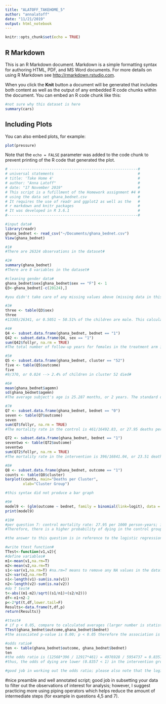 ```yaml
---
title: "ALATOFF_TAKEHOME_5"
author: "annalatoff"
date: "11/21/2019"
output: html_notebook
---
```


```r
knitr::opts_chunk$set(echo = TRUE)
```

## R Markdown

This is an R Markdown document. Markdown is a simple formatting syntax for authoring HTML, PDF, and MS Word documents. For more details on using R Markdown see <http://rmarkdown.rstudio.com>.

When you click the **Knit** button a document will be generated that includes both content as well as the output of any embedded R code chunks within the document. You can embed an R code chunk like this:

```r
#not sure why this dataset is here
summary(cars)
```

## Including Plots

You can also embed plots, for example:

```r
plot(pressure)
```

Note that the `echo = FALSE` parameter was added to the code chunk to prevent printing of the R code that generated the plot.
```r
# ----------------------------------------------------------#
# universal statements                                      #
# title: 'Take Home 4'                                      #
# author: "Anna Latoff"                                     #
# date: "17 November 2019"                                  #
# This script is a fufillment of the Homework assignment #4 #
# using the data set ghana_bednet.csv                       #
# It requires the use of readr and ggplot2 as well as the   # 
# r markdown and knitr packages                             #
# It was developed in R 3.6.1                               #
#-----------------------------------------------------------#

#input data#
library(readr)
ghana_bednet <- read_csv("~/Documents/ghana_bednet.csv")
View(ghana_bednet)

#1#
#There are 26324 observations in the dataset#

#2#
summary(ghana_bednet)
#There are 8 variables in the dataset#

#cleaning gender data#
ghana_bednet$sex[ghana_bednet$sex == "F"] <- 1
Q3<-ghana_bednet[-c(20124),]

#you didn't take care of any missing values above (missing data in this dataset is denoted as .), I suggest using the describe command so you get a good overview of your dataset for questions 1,2 and 3. Doing calculations by hand (as in question 3) are subject to introducing human error.

#3#
three <- table(Q3$sex)
three
#13305/26341, or 0.5051 ~ 50.51% of the children are male. This calculation excludes the na datapoint.#

#4#
Q4 <- subset.data.frame(ghana_bednet, bednet == "1")
Q42 <- subset.data.frame(Q4, sex == "1")
sum(Q42$follyr, na.rm = TRUE)
#The total number of follow-up years for females in the treatment arm is 8395.184 years#

#5#
Q5 <- subset.data.frame(ghana_bednet, cluster == "52")
five <- table(Q5$outcome)
five
#9/370, or 0.024 --> 2.4% of children in cluster 52 died#

#6#
mean(ghana_bednet$agemn)
sd(ghana_bednet$agemn)
#The average subject's age is 25.287 months, or 2 years. The standard deviation of the subject's age is 18.02 months.#

#7#
Q7 <- subset.data.frame(ghana_bednet, bednet == "0")
seven <- table(Q7$outcome)
seven
sum(Q7$follyr, na.rm = TRUE)
#The mortality rate in the control is 461/16492.83, or 27.95 deaths per 1000 person-years#

Q72 <- subset.data.frame(ghana_bednet, bednet == "1")
seventwo <- table(Q72$outcome)
seventwo
sum(Q72$follyr, na.rm = TRUE)
#The mortality rate in the intervention is 396/16841.04, or 23.51 deaths per 1000 person-years#

#8#
Q8 <- subset.data.frame(ghana_bednet, outcome == "1")
counts <- table(Q8$cluster)
barplot(counts, main="Deaths per Cluster",
        xlab="Cluster Group")

#this syntax did not produce a bar graph

#9#
model9 <- (glm(outcome ~ bednet, family = binomial(link=logit), data = ghana_bednet))
print(model9)

#10#
#per question 7: control mortality rate: 27.95 per 1000 person-years; intervention mortality rate: 23.51 per 1000 person-years#
#Therefore, there is a higher probability of dying in the control group compared to the treatment arm#

#the answer to this question is in reference to the logistic regression you ran in question 9 where you interpreting the coefficient of the bednet variable (-0.1794) which shows a reduced probability of dying in the intervention group (with bednets) when compared to the non-intervention group (no bednets). T-test would not be appropriate to run as we are not comparing means of death rather the probability of death between the two groups.

#write ttest function#
TTest<-function(v1,v2){
#define variables#
m1<-mean(v1,na.rm=T) 
m2<-mean(v2,na.rm=T) 
s1<-var(v1,na.rm=T) #na.rm=T means to remove any NA values in the dataframe
s2<-var(v2,na.rm=T) 
n1<-length(v1)-sum(is.na(v1))
n2<-length(v2)-sum(is.na(v2)) 
#do T test#
t<-abs((m1-m2)/sqrt((s1/n1)+(s2/n2)))
df<-n1+n2-2
p<-2*pt(t,df,lower.tail=F)
Results<-data.frame(t,df,p)
return(Results)}

#ttest#
# if p < 0.05, compare to calculated averages (larger number is statistically significant relationship)#
TTest(ghana_bednet$outcome,ghana_bednet$bednet)
#the associated p-value is 0.00; p < 0.05 therefore the association is statistically significant#

#odds ratio#
ten <- table(ghana_bednet$outcome, ghana_bednet$bednet)
ten 
#the odds ratio is (12568*396 / 12917*461) = 4976928 / 5954737 = 0.8357#
#thus, the odds of dying are lower (0.8357 < 1) in the intervention group#

#good job in working out the odds ratio; please also note that the logistic regression you correctly ran in question 9 contained this information. You can take the exp(bednet coeffcient) -> odds ratio of 0.8357 

```
#nice preamble and well annotated script; good job in subsetting your data to filter out the observations of interest for analysis; however, I suggest practicing more using piping operators which helps reduce the amount of intermediate steps (for example in questions 4,5 and 7).